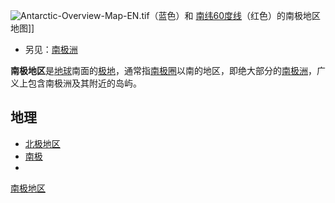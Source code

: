 {{Expand language|1=en|time=2021-05-05T06:01:00+00:00}}
[[File:Antarctic-Overview-Map-EN.tif|thumb]]（蓝色）和 [[南纬60度线|南纬60度线]]（红色）的南极地区地图]]
*另见：[[南极洲|南极洲]]
'''南极地区'''是[[地球|地球]]南面的[[极地|极地]]，通常指[[南极圈|南极圈]]以南的地区，即绝大部分的[[南极洲|南极洲]]，广义上包含南极洲及其附近的岛屿。

==地理==
*[[北极地区|北极地区]]
*[[南极|南极]]
*{{le|亚南极地区|Subantarctic}}

[[Category:南极地区|]]
{{stub}}